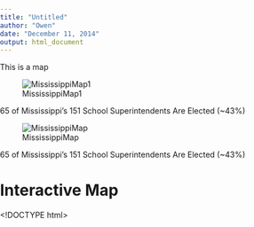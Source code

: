 ```yaml
---
title: "Untitled"
author: "Owen"
date: "December 11, 2014"
output: html_document
---
```


This is a map

<div class="centered">
![MississippiMap1](https://raw.githubusercontent.com/Henryjean/Assignment3/master/Presentation/AllDistricts.jpg)
</div>

<div class="centered">
65 of Mississippi's 151 School Superintendents Are Elected (~43%)
</div>

<div class="centered">
![MississippiMap](https://raw.githubusercontent.com/Henryjean/Assignment3/master/Presentation/SchoolDis.png)
</div>

<div class="centered">
65 of Mississippi's 151 School Superintendents Are Elected (~43%)
</div>

# Interactive Map
<!DOCTYPE html>
<html>
<head>
<meta name="viewport"></meta>
<title>Appointed vs Elected Superintendents.shp - Google Fusion Tables</title>
<style type="text/css">
html, body, #googft-mapCanvas {
  height: 300px;
  margin: 0;
  padding: 0;
  width: 500px;
}
</style>

<script type="text/javascript" src="https://maps.google.com/maps/api/js?sensor=false&amp;v=3"></script>

<script type="text/javascript">
  function initialize() {
    google.maps.visualRefresh = true;
    var isMobile = (navigator.userAgent.toLowerCase().indexOf('android') > -1) ||
      (navigator.userAgent.match(/(iPod|iPhone|iPad|BlackBerry|Windows Phone|iemobile)/));
    if (isMobile) {
      var viewport = document.querySelector("meta[name=viewport]");
      viewport.setAttribute('content', 'initial-scale=1.0, user-scalable=no');
    }
    var mapDiv = document.getElementById('googft-mapCanvas');
    mapDiv.style.width = isMobile ? '100%' : '500px';
    mapDiv.style.height = isMobile ? '100%' : '300px';
    var map = new google.maps.Map(mapDiv, {
      center: new google.maps.LatLng(32.701036216558855, -88.09666434375004),
      zoom: 6,
      mapTypeId: google.maps.MapTypeId.ROADMAP
    });
    map.controls[google.maps.ControlPosition.LEFT_BOTTOM].push(document.getElementById('googft-legend-open'));
    map.controls[google.maps.ControlPosition.LEFT_BOTTOM].push(document.getElementById('googft-legend'));

    layer = new google.maps.FusionTablesLayer({
      map: map,
      heatmap: { enabled: false },
      query: {
        select: "col0",
        from: "1dIFW9UPwZDq3nr79brLQBE0B-mwhapX8TIo7tu0",
        where: ""
      },
      options: {
        styleId: 4,
        templateId: 2
      }
    });

    if (isMobile) {
      var legend = document.getElementById('googft-legend');
      var legendOpenButton = document.getElementById('googft-legend-open');
      var legendCloseButton = document.getElementById('googft-legend-close');
      legend.style.display = 'none';
      legendOpenButton.style.display = 'block';
      legendCloseButton.style.display = 'block';
      legendOpenButton.onclick = function() {
        legend.style.display = 'block';
        legendOpenButton.style.display = 'none';
      }
      legendCloseButton.onclick = function() {
        legend.style.display = 'none';
        legendOpenButton.style.display = 'block';
      }
    }
  }

  google.maps.event.addDomListener(window, 'load', initialize);
</script>
</head>

<body>
  <div id="googft-mapCanvas"></div>
</body>
</html>